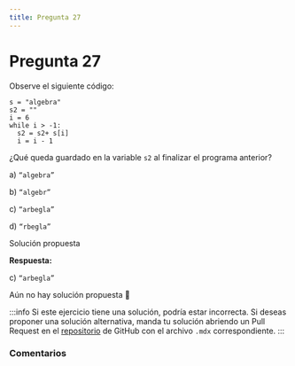```yaml
---
title: Pregunta 27
---
```



# Pregunta 27

<div className="exercise">
Observe el siguiente código:

```
s = "algebra"
s2 = ""
i = 6
while i > -1:
  s2 = s2+ s[i]
  i = i - 1
```

¿Qué queda guardado en la variable `s2` al finalizar el programa anterior?

a) `“algebra”`

b) `“algebr”`

c) `“arbegla”`

d) `“rbegla”`
</div>

<MDXDetails>
<summary>Solución propuesta</summary>

<div className="exercise">

**Respuesta:**

c) `“arbegla”`

Aún no hay solución propuesta 🥲

</div>

:::info
Si este ejercicio tiene una solución, podría estar incorrecta. Si deseas proponer una solución alternativa, manda tu solución abriendo
un Pull Request en el [repositorio](https://github.com/crow-rojas/apuntes-fundamentals/pulls) de GitHub con el archivo
`.mdx` correspondiente.
:::

</MDXDetails>

### Comentarios

<Disqus
  url="https://crow-rojas.github.io/apuntes-fundamentals/docs/engineering/computing/exercises/2016-2/p27"
  identifier="docs/engineering/computing/exercises/2016-2/p27"
  title="2016-2 Computación - Pregunta 27"
/>
